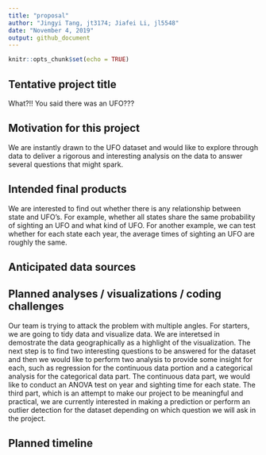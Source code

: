 ```yaml
---
title: "proposal"
author: "Jingyi Tang, jt3174; Jiafei Li, jl5548"
date: "November 4, 2019"
output: github_document
---
```


```r
knitr::opts_chunk$set(echo = TRUE)
```

## Tentative project title

What?!! You said there was an UFO???

## Motivation for this project

We are instantly drawn to the UFO dataset and would like to explore through data to deliver a rigorous and interesting analysis on the data to answer several questions that might spark. 

## Intended final products

We are interested to find out whether there is any relationship between state and UFO's. For example, whether all states share the same probability of sighting an UFO and what kind of UFO. For another example, we can test whether for each state each year, the average times of sighting an UFO are roughly the same. 

## Anticipated data sources


## Planned analyses / visualizations / coding challenges

Our team is trying to attack the problem with multiple angles. For starters, we are going to tidy data and visualize data. We are interetsed in demostrate the data geographically as a highlight of the visualization. The next step is to find two interesting questions to be answered for the dataset and then we would like to perform two analysis to provide some insight for each, such as regression for the continuous data portion and a categorical analysis for the categorical data part. The continuous data part, we would like to conduct an ANOVA test on year and sighting time for each state. The third part, which is an attempt to make our project to be meaningful and practical, we are currently interested in making a prediction or perform an outlier detection for the dataset depending on which question we will ask in the project. 


## Planned timeline

